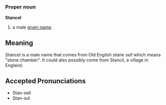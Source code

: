 ===Proper noun===
'''Stancel'''

# a male [[given name]].

==Meaning==
Stancel is a male name that comes from Old English ''stane sell'' which means "stone chamber". It could also possibly come from Stancil, a village in England. 

==Accepted Pronunciations==
*Stan-sell
*Stan-sul